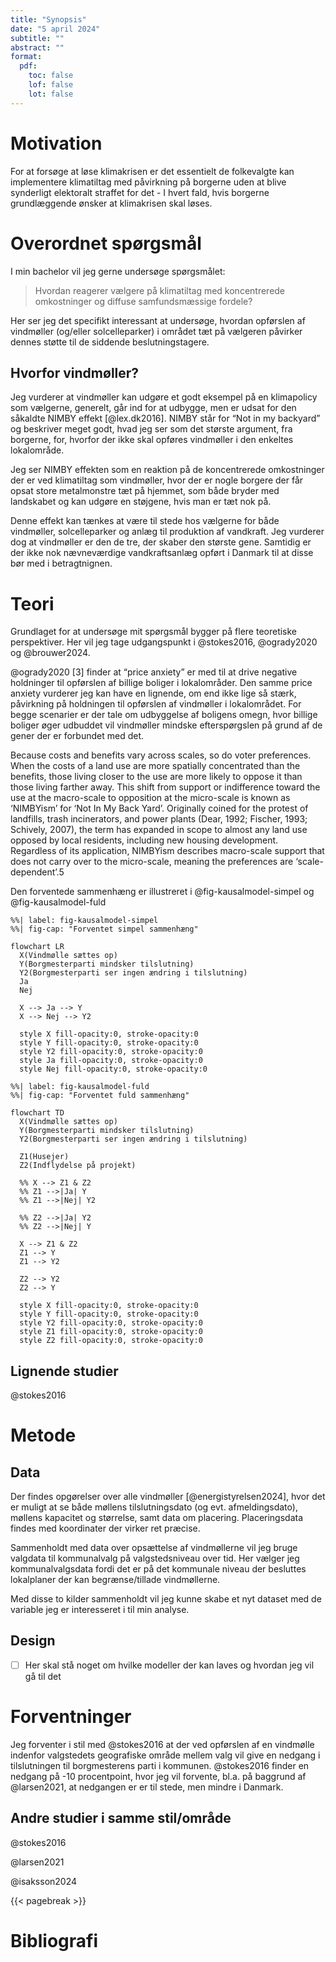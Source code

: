 ```yaml
---
title: "Synopsis"
date: "5 april 2024"
subtitle: ""
abstract: ""
format:
  pdf:
    toc: false
    lof: false
    lot: false
---
```


# Motivation

For at forsøge at løse klimakrisen er det essentielt de folkevalgte kan implementere klimatiltag med påvirkning på borgerne uden at blive synderligt elektoralt straffet for det - I hvert fald, hvis borgerne grundlæggende ønsker at klimakrisen skal løses.

# Overordnet spørgsmål

I min bachelor vil jeg gerne undersøge spørgsmålet:

> Hvordan reagerer vælgere på klimatiltag med koncentrerede omkostninger og diffuse samfundsmæssige fordele?

Her ser jeg det specifikt interessant at undersøge, hvordan opførslen af vindmøller (og/eller solcelleparker) i området tæt på vælgeren påvirker dennes støtte til de siddende beslutningstagere.

## Hvorfor vindmøller?

Jeg vurderer at vindmøller kan udgøre et godt eksempel på en klimapolicy som vælgerne, generelt, går ind for at udbygge, men er udsat for den såkaldte NIMBY effekt [@lex.dk2016]. NIMBY står for "Not in my backyard" og beskriver meget godt, hvad jeg ser som det største argument, fra borgerne, for, hvorfor der ikke skal opføres vindmøller i den enkeltes lokalområde.

Jeg ser NIMBY effekten som en reaktion på de koncentrerede omkostninger der er ved klimatiltag som vindmøller, hvor der er nogle borgere der får opsat store metalmonstre tæt på hjemmet, som både bryder med landskabet og kan udgøre en støjgene, hvis man er tæt nok på.

Denne effekt kan tænkes at være til stede hos vælgerne for både vindmøller, solcelleparker og anlæg til produktion af vandkraft. Jeg vurderer dog at vindmøller er den de tre, der skaber den største gene. Samtidig er der ikke nok nævneværdige vandkraftsanlæg opført i Danmark til at disse bør med i betragtnignen.

# Teori

Grundlaget for at undersøge mit spørgsmål bygger på flere teoretiske perspektiver. Her vil jeg tage udgangspunkt i @stokes2016, @ogrady2020 og @brouwer2024.

@ogrady2020 [3] finder at "price anxiety" er med til at drive negative holdninger til opførslen af billige boliger i lokalområder. Den samme price anxiety vurderer jeg kan have en lignende, om end ikke lige så stærk, påvirkning på holdningen til opførslen af vindmøller i lokalområdet. For begge scenarier er der tale om udbyggelse af boligens omegn, hvor billige boliger øger udbuddet vil vindmøller mindske efterspørgslen på grund af de gener der er forbundet med det.



Because costs and benefits vary across scales, so do voter preferences. When the costs
of a land use are more spatially concentrated than the benefits, those living closer to the
use are more likely to oppose it than those living farther away. This shift from support or
indifference toward the use at the macro-scale to opposition at the micro-scale is known as
‘NIMBYism’ for ‘Not In My Back Yard’. Originally coined for the protest of landfills, trash
incinerators, and power plants (Dear, 1992; Fischer, 1993; Schively, 2007), the term has
expanded in scope to almost any land use opposed by local residents, including new housing
development. Regardless of its application, NIMBYism describes macro-scale support that
does not carry over to the micro-scale, meaning the preferences are ‘scale-dependent’.5

Den forventede sammenhæng er illustreret i @fig-kausalmodel-simpel og @fig-kausalmodel-fuld

```mermaid
%%| label: fig-kausalmodel-simpel
%%| fig-cap: "Forventet simpel sammenhæng"

flowchart LR
  X(Vindmølle sættes op)
  Y(Borgmesterparti mindsker tilslutning)
  Y2(Borgmesterparti ser ingen ændring i tilslutning)
  Ja
  Nej

  X --> Ja --> Y
  X --> Nej --> Y2

  style X fill-opacity:0, stroke-opacity:0
  style Y fill-opacity:0, stroke-opacity:0
  style Y2 fill-opacity:0, stroke-opacity:0
  style Ja fill-opacity:0, stroke-opacity:0
  style Nej fill-opacity:0, stroke-opacity:0
```

```mermaid
%%| label: fig-kausalmodel-fuld
%%| fig-cap: "Forventet fuld sammenhæng"

flowchart TD
  X(Vindmølle sættes op)
  Y(Borgmesterparti mindsker tilslutning)
  Y2(Borgmesterparti ser ingen ændring i tilslutning)

  Z1(Husejer)
  Z2(Indflydelse på projekt)

  %% X --> Z1 & Z2
  %% Z1 -->|Ja| Y
  %% Z1 -->|Nej| Y2

  %% Z2 -->|Ja| Y2
  %% Z2 -->|Nej| Y

  X --> Z1 & Z2
  Z1 --> Y
  Z1 --> Y2

  Z2 --> Y2
  Z2 --> Y

  style X fill-opacity:0, stroke-opacity:0
  style Y fill-opacity:0, stroke-opacity:0
  style Y2 fill-opacity:0, stroke-opacity:0
  style Z1 fill-opacity:0, stroke-opacity:0
  style Z2 fill-opacity:0, stroke-opacity:0

```

## Lignende studier

@stokes2016

# Metode

## Data

Der findes opgørelser over alle vindmøller [@energistyrelsen2024], hvor det er muligt at se både møllens tilslutningsdato (og evt. afmeldingsdato), møllens kapacitet og størrelse, samt data om placering. Placeringsdata findes med koordinater der virker ret præcise.

Sammenholdt med data over opsættelse af vindmøllerne vil jeg bruge valgdata til kommunalvalg på valgstedsniveau over tid. Her vælger jeg kommunalvalgsdata fordi det er på det kommunale niveau der besluttes lokalplaner der kan begrænse/tillade vindmøllerne.

Med disse to kilder sammenholdt vil jeg kunne skabe et nyt dataset med de variable jeg er interesseret i til min analyse.

## Design

- [ ] Her skal stå noget om hvilke modeller der kan laves og hvordan jeg vil gå til det

# Forventninger

Jeg forventer i stil med @stokes2016 at der ved opførslen af en vindmølle indenfor valgstedets geografiske område mellem valg vil give en nedgang i tilslutningen til borgmesterens parti i kommunen. @stokes2016 finder en nedgang på -10 procentpoint, hvor jeg vil forvente, bl.a. på baggrund af @larsen2021, at nedgangen er er til stede, men mindre i Danmark.



## Andre studier i samme stil/område

@stokes2016

@larsen2021

@isaksson2024

{{< pagebreak >}}

# Bibliografi

::: {#refs}
:::
